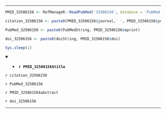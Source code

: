 

---

```r

PMID_32506156 <- RefManageR::ReadPubMed('32506156', database = 'PubMed')

citation_32506156 <- paste0(PMID_32506156$journal,' ', PMID_32506156$year, ' ', PMID_32506156$month,';', PMID_32506156$volume,'(', PMID_32506156$number,'):', PMID_32506156$pages)

PubMed_32506156 <- paste0(PubMedString, PMID_32506156$eprint)

doi_32506156 <- paste0(doiString, PMID_32506156$doi)

Sys.sleep(1)

```

<details open> <summary>
- **`r PMID_32506156$title`**
</summary> 

*`r citation_32506156`*

`r PubMed_32506156`

`r PMID_32506156$abstract`

`r doi_32506156`

</details>

---


